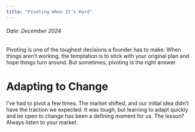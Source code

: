 ```yaml
---
title: "Pivoting When It’s Hard"
---
```



<h6>Date: December 2024</h6>

<div className={styles.preserve}>


Pivoting is one of the toughest decisions a founder has to make. When things aren’t working, the temptation is to stick with your original plan and hope things turn around. But sometimes, pivoting is the right answer.



<h1>Adapting to Change</h1>
I’ve had to pivot a few times. The market shifted, and our initial idea didn’t have the traction we expected. It was tough, but learning to adapt quickly and be open to change has been a defining moment for us. The lesson? Always listen to your market.



</div>